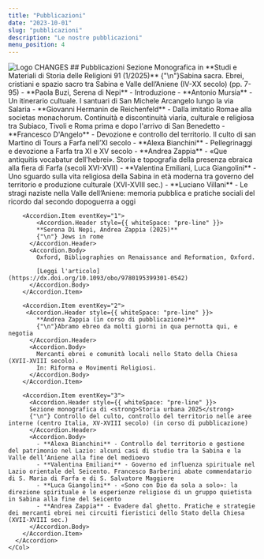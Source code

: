```yaml
---
title: "Pubblicazioni"
date: "2023-10-01"
slug: "pubblicazioni"
description: "Le nostre pubblicazioni"
menu_position: 4
---
```



<Container>
  <Row className="my-3">
    <Col md={12} className="text-center">
      <img src="/images/logo_changes.png" alt="Logo CHANGES" className="img-fluid mb-4" />
    </Col>
  </Row>

  <Row>
    <Col md={12}>
      ## Pubblicazioni
      <Accordion>
        <Accordion.Item eventKey="0">
         <Accordion.Header style={{ whiteSpace: "pre-line" }}>
            Sezione Monografica in **Studi e Materiali di Storia delle Religioni 91 (1/2025)**
            {"\n"}Sabina sacra. Ebrei, cristiani e spazio sacro tra Sabina e Valle dell’Aniene (IV-XX secolo) (pp. 7-95)
          </Accordion.Header>
          <Accordion.Body>
            - **Paola Buzi, Serena di Nepi** - Introduzione
            - **Antonio Mursia** - Un itinerario cultuale. I santuari di San Michele Arcangelo lungo la via Salaria
            - **Giovanni Hermanin de Reichenfeld** - Dalla imitatio Romae alla societas monachorum. Continuità e discontinuità viaria, culturale e religiosa tra Subiaco, Tivoli e Roma prima e dopo l'arrivo di San Benedetto
            - **Francesco D'Angelo** - Devozione e controllo del territorio. Il culto di san Martino di Tours a Farfa nell’XI secolo
            - **Alexa Bianchini** - Pellegrinaggi e devozione a Farfa tra XI e XV secolo
            - **Andrea Zappia** - «Que antiquitis vocabatur dell'hebrei». Storia e topografia della presenza ebraica alla fiera di Farfa (secoli XVI-XVII)
            - **Valentina Emiliani, Luca Giangolini** - Uno sguardo sulla vita religiosa della Sabina in età moderna tra governo del territorio e produzione culturale (XVI-XVIII sec.)
            - **Luciano Villani** - Le stragi naziste nella Valle dell’Aniene: memoria pubblica e pratiche sociali del ricordo dal secondo dopoguerra a oggi
          </Accordion.Body>
        </Accordion.Item>

        <Accordion.Item eventKey="1">
            <Accordion.Header style={{ whiteSpace: "pre-line" }}>
            **Serena Di Nepi, Andrea Zappia (2025)**
            {"\n"} Jews in rome
          </Accordion.Header>
          <Accordion.Body>
            Oxford, Bibliographies on Renaissance and Reformation, Oxford.

            [Leggi l'articolo](https://dx.doi.org/10.1093/obo/9780195399301-0542)
          </Accordion.Body>
        </Accordion.Item>

        <Accordion.Item eventKey="2">
         <Accordion.Header style={{ whiteSpace: "pre-line" }}>
            **Andrea Zappia (in corso di pubblicazione)**
            {"\n"}Abramo ebreo da molti giorni in qua pernotta qui, e negotia
          </Accordion.Header>
          <Accordion.Body>
            Mercanti ebrei e comunità locali nello Stato della Chiesa (XVII-XVIII secolo).  
            In: Riforma e Movimenti Religiosi.
          </Accordion.Body>
        </Accordion.Item>

        <Accordion.Item eventKey="3">
          <Accordion.Header style={{ whiteSpace: "pre-line" }}>
          Sezione monografica di <strong>Storia urbana 2025</strong>
          {"\n"} Controllo del culto, controllo del territorio nelle aree interne (centro Italia, XV-XVIII secolo) (in corso di pubblicazione)
          </Accordion.Header>
          <Accordion.Body>
            - **Alexa Bianchini** - Controllo del territorio e gestione del patrimonio nel Lazio: alcuni casi di studio tra la Sabina e la Valle dell’Aniene alla fine del medioevo
            - **Valentina Emiliani** - Governo ed influenza spirituale nel Lazio orientale del Seicento. Francesco Barberini abate commendatario di S. Maria di Farfa e di S. Salvatore Maggiore
            - **Luca Giangolini** - «Sono con Dio da sola a solo»: la direzione spirituale e le esperienze religiose di un gruppo quietista in Sabina alla fine del Seicento
            - **Andrea Zappia** - Evadere dal ghetto. Pratiche e strategie dei mercanti ebrei nei circuiti fieristici dello Stato della Chiesa (XVII-XVIII sec.)
          </Accordion.Body>
        </Accordion.Item>
      </Accordion>
    </Col>
  </Row>
</Container>